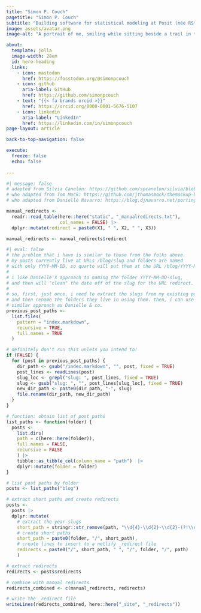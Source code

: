 ```yaml
---
title: "Simon P. Couch"
pagetitle: "Simon P. Couch"
subtitle: "Building software for statistical modeling at Posit (née RStudio)"
image: assets/avatar.png
image-alt: "A portrait of me, smiling while sitting beside a trail in the woods."

about:
  template: jolla
  image-width: 28em
  id: hero-heading
  links:
    - icon: mastodon
      href: https://fosstodon.org/@simonpcouch
    - icon: github
      aria-label: GitHub
      href: https://github.com/simonpcouch
    - text: "{{< fa brands orcid >}}"
      href: https://orcid.org/0000-0001-5676-5107
    - icon: linkedin
      aria-label: "LinkedIn"
      href: https://linkedin.com/in/simonpcouch
page-layout: article

back-to-top-navigation: false

execute: 
  freeze: false
  echo: false
  
---
```



<!-- hero-heading -->

```r
#| message: false
# adapted from Silvia Canelón: https://github.com/spcanelon/silvia/blob/4c5bb1bd5573415d92e8a91a0d46ee8b91538a4f/index.qmd#L71-L74
# who adapted from Tom Mock: https://github.com/jthomasmock/themockup-blog/blob/master/index.qmd#L27C1-L48C4
# who adapted from Danielle Navarro: https://blog.djnavarro.net/porting-to-quarto/#netlify-redirects

manual_redirects <-
  readr::read_table(here::here("static", "_manualredirects.txt"),
                    col_names = FALSE) |> 
  dplyr::mutate(redirect = paste0(X1, " ", X2, " ", X3))

manual_redirects <- manual_redirects$redirect
```

```r
#| eval: false
# the problem that i have is similar to those from the folks above.
# my posts currently live at URLs /blog/slug and folders are named
# with only YYYY-MM-DD, so quarto will put them at the URL /blog/YYYY-MM-DD.
#
# i like Danielle's approach to naming the folder YYYY-MM-DD-slug,
# and then will "clean" the date off of the slug for the URL redirect.
#
# so, first, just once, i need to extract the slugs from my existing posts
# and then rename the folders they live in using them. then, i can use a
# similar approach as Danielle & co.
previous_post_paths <- 
  list.files(
    pattern = "index.markdown", 
    recursive = TRUE, 
    full.names = TRUE
  )

# definitely don't run this unless you intend to!
if (FALSE) {
  for (post in previous_post_paths) {
    dir_path <- gsub("/index.markdown", "", post, fixed = TRUE)
    post_lines <- readLines(post)
    slug_loc <- grepl("slug: ", post_lines, fixed = TRUE)
    slug <- gsub("slug: ", "", post_lines[slug_loc], fixed = TRUE)
    new_dir_path <- paste0(dir_path, "-", slug)
    file.rename(dir_path, new_dir_path)
  }
}
```

```r
# function: obtain list of post paths
list_paths <- function(folder) {
  posts <-
    list.dirs(
    path = c(here::here(folder)),
    full.names = FALSE,
    recursive = FALSE
    ) |> 
    tibble::as_tibble_col(column_name = "path")  |>
    dplyr::mutate(folder = folder)
}

# list post paths by folder
posts <- list_paths("blog")

# extract short paths and create redirects
posts <- 
  posts |> 
  dplyr::mutate(
    # extract the year-slugs
    short_path = stringr::str_remove(path, "\\d{4}-\\d{2}-\\d{2}-(?!\\d)"),
    # create short paths
    short_path = paste0(folder, "/", short_path),
    # create lines to insert to a netlify _redirect file
    redirects = paste0("/", short_path, " ", "/", folder, "/", path)
    )

# extract redirects
redirects <- posts$redirects

# combine with manual redirects
redirects_combined <- c(manual_redirects, redirects)

# write the _redirect file
writeLines(redirects_combined, here::here("_site", "_redirects"))
```

